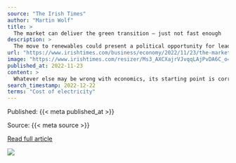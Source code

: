 ```yaml
---
source: "The Irish Times"
author: "Martin Wolf"
title: >
  The market can deliver the green transition — just not fast enough
description: >
  The move to renewables could present a political opportunity for leaders
url: "https://www.irishtimes.com/business/economy/2022/11/23/the-market-can-deliver-the-green-transition-just-not-fast-enough/"
image: "https://www.irishtimes.com/resizer/Ms3_AXCXajrVJvqqLAjPvDA6C_o=/1200x630/filters:format(jpg):quality(70)/cloudfront-eu-central-1.images.arcpublishing.com/irishtimes/KOTIOH5FLBCY7NIDKF5HO7IBUA"
published_at: 2022-11-23
content: >
  Whatever else may be wrong with economics, its starting point is correct: people do indeed respond to incentives. Suppose renewables provided the dominant technologies for energy supply; suppose, in … [+5634 chars]
search_timestamp: 2022-12-22
terms: "Cost of electricity"
---
```



Published: {{< meta published_at >}}


Source: {{< meta source >}}


[Read full article]({{< meta url >}}){target='_blank'}



![](`r rmarkdown::metadata$image[1]`)
